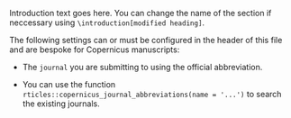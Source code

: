 \introduction

Introduction text goes here.
You can change the name of the section if neccessary using `\introduction[modified heading]`.

The following settings can or must be configured in the header of this file and are bespoke for Copernicus manuscripts:
  
  - The `journal` you are submitting to using the official abbreviation. 
  
  - You can use the function `rticles::copernicus_journal_abbreviations(name = '...')` to search the existing journals.